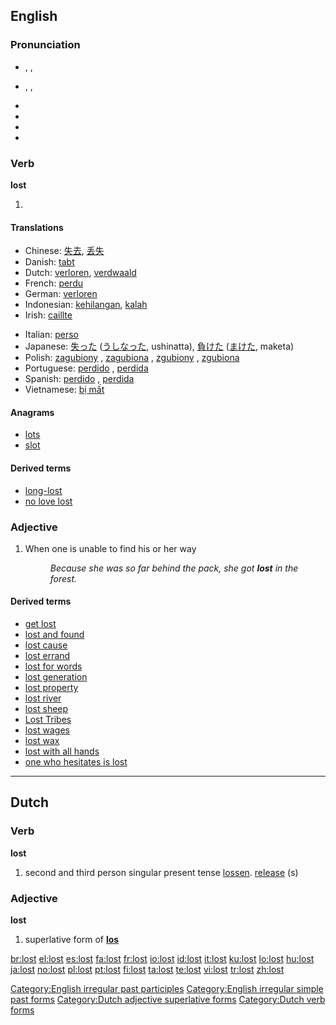 ==English==

{{rank|friends|forth|fire|379|lost|human|kept|business}}

===Pronunciation===
* {{a|UK}} {{enPR|lŏst}}, {{IPA|/lɒst/}}, {{SAMPA|/lQst/}}
* {{a|GenAM}} {{enPR|lôst}}, {{IPA|/lɔst/}}, {{SAMPA|/lOst/}}
* {{audio|En-ca-lost.ogg|Audio (CA)}}
* {{audio|en-us-lost.ogg|Audio (US)}}
* {{audio|En-uk-lost.ogg|Audio (UK)}}
* {{rhymes|ɒst}}

===Verb===
'''lost'''

# {{past of|lose}}

====Translations====
{{trans-top|past tense of "lose"}}
* Chinese: [[失去]], [[丢失]]
* Danish: [[tabt]]
* Dutch: [[verloren]], [[verdwaald]]
* French: [[perdu]]
* German: [[verloren]]
* Indonesian: [[hilang|kehilangan]], [[kalah]]
* Irish: [[caillte]]
{{trans-mid}}
* Italian: [[perso]]
* Japanese: [[失った]] ([[うしなった]], ushinatta), [[負けた]] ([[まけた]], maketa)
* Polish: [[zagubiony]] {{m}} , [[zagubiona]] {{m}}, [[zgubiony]] {{m}}, [[zgubiona]] {{f}}
* Portuguese: [[perdido]] {{m}}, [[perdida]] {{f}}
* Spanish: [[perdido]] {{m}}, [[perdida]] {{f}}
* Vietnamese: [[bị mất]]
{{trans-bottom}}

====Anagrams====
* [[lots]]
* [[slot]]

====Derived terms====
*[[long-lost]]
*[[no love lost]]

===Adjective===
{{en-adj}}

# When one is unable to find his or her way
#: ''Because she was so far behind the pack, she got '''lost''' in the forest.''

====Derived terms====
*[[get lost]]
*[[lost and found]]
*[[lost cause]]
*[[lost errand]]
*[[lost for words]]
*[[lost generation]]
*[[lost property]]
*[[lost river]]
*[[lost sheep]]
*[[Lost Tribes]]
*[[lost wages]]
*[[lost wax]]
*[[lost with all hands]]
*[[one who hesitates is lost]]

[[Category:English irregular past participles]]
[[Category:English irregular simple past forms]]

----

==Dutch==

===Verb===
'''lost'''

# second and third person singular present tense [[lossen]]. [[release]] (s)

===Adjective===
'''lost'''

# superlative form of '''[[los#Dutch|los]]'''

[[Category:Dutch adjective superlative forms]]
[[Category:Dutch verb forms]]

[[br:lost]]
[[el:lost]]
[[es:lost]]
[[fa:lost]]
[[fr:lost]]
[[io:lost]]
[[id:lost]]
[[it:lost]]
[[ku:lost]]
[[lo:lost]]
[[hu:lost]]
[[ja:lost]]
[[no:lost]]
[[pl:lost]]
[[pt:lost]]
[[fi:lost]]
[[ta:lost]]
[[te:lost]]
[[vi:lost]]
[[tr:lost]]
[[zh:lost]]